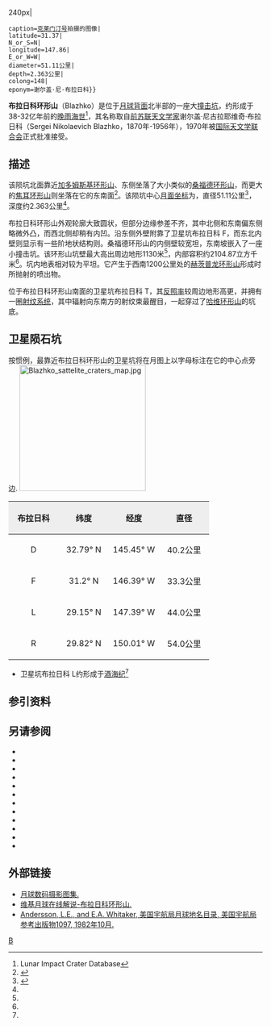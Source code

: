 {{lunar crater data|
 image=Normal_blazhko-large.jpg{{!}}240px|
 caption=[[克莱门汀号|克莱门汀号]]拍摄的图像|
 latitude=31.37|
 N_or_S=N|
 longitude=147.86|
 E_or_W=W|
 diameter=51.11公里|
 depth=2.363公里|
 colong=148|
 eponym=谢尔盖·尼·布拉日科}}
'''布拉日科环形山'''（Blazhko）是位于[[月球背面|月球背面]]北半部的一座大[[撞击坑|撞击坑]]，约形成于38-32亿年前的[[晚雨海世|晚雨海世]]<ref name=LICD>Lunar Impact Crater Database</ref>，其名称取自[[前苏联|前苏联]][[天文学家|天文学家]]谢尔盖·尼古拉耶维奇·布拉日科（Sergei Nikolaevich Blazhko，1870年-1956年），1970年被[[国际天文学联合会|国际天文学联合会]]正式批准接受。

==描述==  
该陨坑北面靠近[[加多姆斯基环形山|加多姆斯基环形山]]、东侧坐落了大小类似的[[桑福德环形山|桑福德环形山]]，而更大的[[焦耳环形山|焦耳环形山]]则坐落在它的东南面<ref>{{Cite web |url=http://planetarynames.wr.usgs.gov/images/Lunar/lac_52_lo.pdf |title=Crater Blazhko on the map LAC-52. |access-date=2017-03-20 |archive-date=2013-02-20 |archive-url=https://web.archive.org/web/20130220144229/http://planetarynames.wr.usgs.gov/images/Lunar/lac_52_lo.pdf |dead-url=no }}</ref>。该陨坑中心[[月面坐标|月面坐标]]为{{Coord|31.37|N|147.86|W|globe:Moon|nogoogle=1|noosm=1}}，直径51.11公里<ref name="IAU">{{Cite web |url=http://planetarynames.wr.usgs.gov/Feature/773 |title=Directory of the International Astronomical Union |access-date=2017-03-20 |archive-date=2019-12-31 |archive-url=https://web.archive.org/web/20191231073550/https://planetarynames.wr.usgs.gov/Feature/773 |dead-url=no }}</ref>，深度约2.363公里<ref name="LICD"/>。

布拉日科环形山外观轮廓大致圆状，但部分边缘参差不齐，其中北侧和东南偏东侧略微外凸，而西北侧却稍有内凹。沿东侧外壁附靠了卫星坑布拉日科 F，而东北内壁则显示有一些阶地状结构则。桑福德环形山的内侧壁较宽坦，东南坡嵌入了一座小撞击坑。该环形山坑壁最大高出周边地形1130米<ref name="LICD"/>，内部容积约2104.87立方千米<ref name="LICD"/>。坑内地表相对较为平坦。它产生于西南1200公里处的[[赫茨普龙环形山|赫茨普龙环形山]]形成时所抛射的喷出物。

位于布拉日科环形山南面的卫星坑布拉日科 T，其[[反照率|反照率]]较周边地形高更，并拥有一圈[[射纹系统|射纹系统]]，其中辐射向东南方的射纹束最醒目，一起穿过了[[哈维环形山|哈维环形山]]的坑底。

==卫星陨石坑==
按惯例，最靠近布拉日科环形山的卫星坑将在月图上以字母标注在它的中心点旁边.
[[Image:Blazhko_sattelite_craters_map.jpg|250px]]

{| class="wikitable"
!width="25%" style="background:#eeeeee;" |布拉日科 
!width="25%" style="background:#eeeeee;" |纬度
!width="25%" style="background:#eeeeee;" |经度
!width="25%" style="background:#eeeeee;" |直径
|-
|align="center"|D
|align="center"|32.79° N
|align="center"|145.45° W
|align="center"|40.2公里
|-
|align="center"|F
|align="center"|31.2° N
|align="center"|146.39° W
|align="center"|33.3公里
|-
|align="center"|L
|align="center"|29.15° N
|align="center"|147.39° W
|align="center"|44.0公里
|-
|align="center"|R
|align="center"|29.82° N
|align="center"|150.01° W
|align="center"|54.0公里
|}{{clear}}
* 卫星坑布拉日科 L约形成于[[酒海纪|酒海纪]]<ref name="LICD"/>

==参引资料==
{{Reflist}}

==另请参阅==
{{refbegin}}
* {{cite book
  | last1 = Andersson
  | first1 = L. E.
  | last2 = Whitaker
  | first2 = E. A.
  | authorlink2 = Ewen Whitaker
  | date = 1982
  | title = [[NASA|NASA]] Catalogue of Lunar Nomenclature
  | publisher = NASA RP-1097
  | ref = harv
  }}
* {{cite web
  | last = Blue
  | first = Jennifer
  | date = July 25, 2007
  | title = Gazetteer of Planetary Nomenclature
  | publisher = [[United_States_Geological_Survey|USGS]]
  | url = http://planetarynames.wr.usgs.gov/
  | accessdate = 2007-08-05
  | ref = harv
  | archive-date = 2018-12-25
  | archive-url = https://web.archive.org/web/20181225170157/https://planetarynames.wr.usgs.gov/
  | dead-url = no
  }}
* {{cite book
  | last1 = Bussey
  | first1 = B.
  | authorlink1 = Ben Bussey
  | last2 = Spudis
  | first2 = P.
  | authorlink2 = Paul Spudis
  | date = 2004
  | title = The Clementine Atlas of the Moon
  | publisher = Cambridge University Press
  | location = New York
  | isbn = 978-0-521-81528-4
  | ref = harv
  }}
* {{cite book
  | last1 = Cocks
  | first1 = Elijah E.
  | last2 = Cocks
  | first2 = Josiah C.
  | date = 1995
  | title = Who's Who on the Moon: A Biographical Dictionary of Lunar Nomenclature
  | url = https://archive.org/details/isbn_9780936389271
  | publisher = Tudor Publishers
  | isbn = 978-0-936389-27-1
  | ref = harv
  }}
* {{cite web
  | last = McDowell
  | first = Jonathan
  | date = July 15, 2007
  | url = http://host.planet4589.org/astro/lunar/
  | title = Lunar Nomenclature
  | publisher = Jonathan's Space Report
  | accessdate = 2007-10-24
  | ref = harv
  | archive-date = 2018-12-25
  | archive-url = https://web.archive.org/web/20181225170156/http://host.planet4589.org/astro/lunar/
  | dead-url = no
  }}
* {{cite journal| last1 = Menzel| first1 = D. H.| last2 = Minnaert| first2 = M.| last3 = Levin| first3 = B.| last4 = Dollfus| first4 = A.| last5 = Bell| first5 = B.| title = Report on Lunar Nomenclature by the Working Group of Commission 17 of the IAU| doi = 10.1007/BF00171763| journal = Space Science Reviews| volume = 12| issue = 2| pages = 136–186| date = 1971| bibcode = 1971SSRv...12..136M| ref = harv}}
* {{cite book
  | first = Patrick
  | last = Moore
  | authorlink = Patrick Moore
  | date = 2001
  | title = On the Moon
  | url = https://archive.org/details/patrickmooreonmo00patr
  | publisher = Sterling Publishing Co.
  | isbn = 978-0-304-35469-6
  | ref = harv
  }}
* {{cite book
  | first = Fred W.
  | last = Price
  | date = 1988
  | title = The Moon Observer's Handbook
  | publisher = Cambridge University Press
  | isbn = 978-0-521-33500-3
  | ref = harv
  }}
* {{cite book
  | last = Rükl
  | first = Antonín
  | authorlink = Antonín Rükl
  | date = 1990
  | title = Atlas of the Moon
  | publisher = Kalmbach Books
  | isbn = 978-0-913135-17-4
  | ref = harv
  }}
* {{cite book
  | last = Webb
  | first = Rev. T. W.
  | authorlink = Thomas William Webb
  | date = 1962
  | title = Celestial Objects for Common Telescopes
  | url = https://archive.org/details/celestialobjects00webb
  | edition = 6th revised
  | publisher = Dover
  | isbn = 978-0-486-20917-3
  | ref = harv
  }}
* {{cite book
  | first = Ewen A.
  | last = Whitaker
  | authorlink = Ewen Whitaker
  | date = 1999
  | title = Mapping and Naming the Moon
  | publisher = Cambridge University Press
  | isbn = 978-0-521-62248-6
  | ref = harv
  }}
* {{cite book
  | first = Peter T.
  | last = Wlasuk
  | date = 2000
  | title = Observing the Moon
  | publisher = Springer
  | isbn = 978-1-85233-193-1
  | ref = harv
 }}
{{refend}}

==外部链接==
*[http://www.lpi.usra.edu/resources/lunar_orbiter/bin/srch_nam.shtml?Blazhko%7C0 月球数码摄影图集.] {{Wayback|url=http://www.lpi.usra.edu/resources/lunar_orbiter/bin/srch_nam.shtml?Blazhko%7C0 |date=20201202193913 }}
*[http://the-moon.wikispaces.com/Blazhko 维基月球在线解说-布拉日科环形山.] {{Wayback|url=http://the-moon.wikispaces.com/Blazhko |date=20180506203102 }}
*[http://planet4589.org/astro/lunar/RP-1097.pdf Andersson, L.E., and E.A. Whitaker, 美国宇航局月球地名目录, 美国宇航局参考出版物1097, 1982年10月.] {{Wayback|url=http://planet4589.org/astro/lunar/RP-1097.pdf |date=20141006125838 }}

[[Category:月球环形山|B]]
{{月球环形山 (A-B)}}